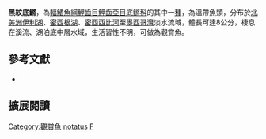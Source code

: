 {{Speciesbox
| name = 黑紋底鱂
| image = 
| image_width = 200px
| image_caption = 
| status = LC
| status_system = IUCN3.1
| genus = Fundulus
| species = notatus
| authority = Rafinesque, 1820
| synonyms = *''Semotilus notatus'', Rafinesque, 1820
*''Fundulus tenellus'', Baird & Girard, 1853
}}
'''黑紋底鱂'''，為[[輻鰭魚綱|輻鰭魚綱]][[鯉齒目|鯉齒目]][[鯉齒亞目|鯉齒亞目]][[底鱂科|底鱂科]]的其中一[[種|種]]，為溫帶魚類，分布於[[北美洲|北美洲]][[伊利湖|伊利湖]]、[[密西根湖|密西根湖]]、[[密西西比河|密西西比河]]至[[墨西哥灣|墨西哥灣]]淡水流域，體長可達8公分，棲息在溪流、湖泊底中層水域，生活習性不明，可做為觀賞魚。

== 參考文獻 ==
*{{FishBase_species|genus=Fundulus|species=notatus|year=2014|month=10}}

== 擴展閱讀 ==
{{refbegin}}
{{wikispecies-inline|Fundulus notatus}}
{{refend}}
{{Taxonbar|from=Q577437}}

[[Category:觀賞魚|Category:觀賞魚]]
[[Category:底鱂屬|notatus]]
[[Category:1820年描述的鱼类|F]]


{{魚類小作品}}